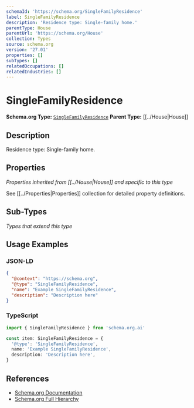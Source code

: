 ```yaml
---
schemaId: 'https://schema.org/SingleFamilyResidence'
label: SingleFamilyResidence
description: 'Residence type: Single-family home.'
parentType: House
parentUrl: 'https://schema.org/House'
collection: Types
source: schema.org
version: '27.01'
properties: []
subTypes: []
relatedOccupations: []
relatedIndustries: []
---
```

# SingleFamilyResidence

**Schema.org Type:** [`SingleFamilyResidence`](https://schema.org/SingleFamilyResidence)
**Parent Type:** [[../House|House]]

## Description

Residence type: Single-family home.

## Properties

*Properties inherited from [[../House|House]] and specific to this type*

See [[../Properties|Properties]] collection for detailed property definitions.

## Sub-Types

*Types that extend this type*

## Usage Examples

### JSON-LD

```json
{
  "@context": "https://schema.org",
  "@type": "SingleFamilyResidence",
  "name": "Example SingleFamilyResidence",
  "description": "Description here"
}
```

### TypeScript

```typescript
import { SingleFamilyResidence } from 'schema.org.ai'

const item: SingleFamilyResidence = {
  '@type': 'SingleFamilyResidence',
  name: 'Example SingleFamilyResidence',
  description: 'Description here',
}
```

## References

- [Schema.org Documentation](https://schema.org/SingleFamilyResidence)
- [Schema.org Full Hierarchy](https://schema.org/docs/full.html)
